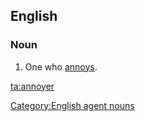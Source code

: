 ==English==

===Noun===
{{en-noun}}

# One who [[annoy]]s.

[[Category:English agent nouns]]

[[ta:annoyer]]